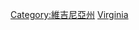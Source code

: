 {{Commonscat|Geography of Virginia}}

[[Category:維吉尼亞州|Category:維吉尼亞州]]
[[Category:美國各州地理|Virginia]]